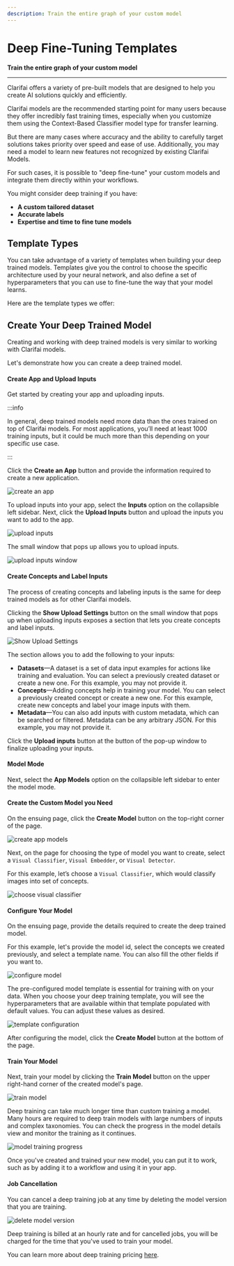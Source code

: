 ```yaml
---
description: Train the entire graph of your custom model
---
```


# Deep Fine-Tuning Templates

**Train the entire graph of your custom model**
<hr />

Clarifai offers a variety of pre-built models that are designed to help you create AI solutions quickly and efficiently.

Clarifai models are the recommended starting point for many users because they offer incredibly fast training times, especially when you customize them using the Context-Based Classifier model type for transfer learning.

But there are many cases where accuracy and the ability to carefully target solutions takes priority over speed and ease of use. Additionally, you may need a model to learn new features not recognized by existing Clarifai Models. 

For such cases, it is possible to "deep fine-tune" your custom models and integrate them directly within your workflows.

You might consider deep training if you have:

* **A custom tailored dataset**
* **Accurate labels**
* **Expertise and time to fine tune models**

## Template Types

You can take advantage of a variety of templates when building your deep trained models. Templates give you the control to choose the specific architecture used by your neural network, and also define a set of hyperparameters that you can use to fine-tune the way that your model learns.

Here are the template types we offer:


<DocCardList items={useCurrentSidebarCategory().items}/>

## Create Your Deep Trained Model

Creating and working with deep trained models is very similar to working with Clarifai models.

Let's demonstrate how you can create a deep trained model. 

#### Create App and Upload Inputs

Get started by creating your app and uploading inputs.

:::info

In general, deep trained models need more data than the ones trained on top of Clarifai models. For most applications, you’ll need at least 1000 training inputs, but it could be much more than this depending on your specific use case.

:::

Click the **Create an App** button and provide the information required to create a new application.

![create an app](/img/community_2/custom_model_create_new_app.png)

To upload inputs into your app, select the **Inputs** option on the collapsible left sidebar. Next, click the **Upload Inputs** button and upload the inputs you want to add to the app.

![upload inputs](/img/community_2/custom_model_upload_inputs.png)

The small window that pops up allows you to upload inputs.

![upload inputs window](/img/community_2/custom_models_upload_inputs_window.png)

#### Create Concepts and Label Inputs

The process of creating concepts and labeling inputs is the same for deep trained models as for other Clarifai models.

Clicking the **Show Upload Settings** button on the small window that pops up when uploading inputs exposes a section that lets you create concepts and label inputs.

![Show Upload Settings](/img/community_2/custom_model_show_upload_settings.png)

The section allows you to add the following to your inputs:

- **Datasets**—A dataset is a set of data input examples for actions like training and evaluation. You can select a previously created dataset or create a new one. For this example, you may not provide it.
- **Concepts**—Adding concepts help in training your model. You can select a previously created concept or create a new one. For this example, create new concepts and label your image inputs with them.
- **Metadata**—You can also add inputs with custom metadata, which can be searched or filtered. Metadata can be any arbitrary JSON. For this example, you may not provide it.

Click the **Upload inputs** button at the button of the pop-up window to finalize uploading your inputs.

#### Model Mode

Next, select the **App Models** option on the collapsible left sidebar to enter the model mode.

#### Create the Custom Model you Need

On the ensuing page, click the **Create Model** button on the top-right corner of the page.

![create app models](/img/community_2/custom_model_create_model.png)

Next, on the page for choosing the type of model you want to create, select a `Visual Classifier`, `Visual Embedder`, or `Visual Detector`.

For this example, let’s choose a `Visual Classifier`, which would classify images into set of concepts.

![choose visual classifier](/img/community_2/choose_visual_classifier.png)

#### Configure Your Model

On the ensuing page, provide the details required to create the deep trained model.

For this example, let's provide the model id, select the concepts we created previously, and select a template name. You can also fill the other fields if you want to.

![configure model](/img/community_2/deep_training_create_model.png)

The pre-configured model template is essential for training with on your data. When you choose your deep training template, you will see the hyperparameters that are available within that template populated with default values. You can adjust these values as desired.

![template configuration](/img/community_2/template_configuration.png)

After configuring the model, click the **Create Model** button at the bottom of the page.

#### Train Your Model

Next, train your model by clicking the **Train Model** button on the upper right-hand corner of the created model's page.

![train model](/img/community_2/deep_training_train_model.png)

Deep training can take much longer time than custom training a model. Many hours are required to deep train models with large numbers of inputs and complex taxonomies. You can check the progress in the model details view and monitor the training as it continues.

![model training progress](/img/community_2/model_training_progress.png)

Once you've created and trained your new model, you can put it to work, such as by adding it to a workflow and using it in your app.

#### Job Cancellation

You can cancel a deep training job at any time by deleting the model version that you are training. 

![delete model version](/img/community_2/delete_model_version.png)

Deep training is billed at an hourly rate and for cancelled jobs, you will be charged for the time that you've used to train your model. 

You can learn more about deep training pricing [here](https://www.clarifai.com/pricing).

